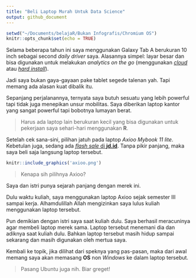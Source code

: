 ```yaml
---
title: "Beli Laptop Murah Untuk Data Science"
output: github_document
---
```


```r
setwd("~/Documents/belajaR/Bukan Infografis/Chromium OS")
knitr::opts_chunk$set(echo = TRUE)
```

Selama beberapa tahun ini saya menggunakan Galaxy Tab A berukuran 10 inch sebagai second _daily driver_ saya. Alasannya simpel: layar besar dan bisa digunakan untuk melakukan _analytics on the go_ (menggunakan [_cloud_](https://ikanx101.github.io/blog/r-cloud/) atau [_hard install_](https://passingthroughresearcher.wordpress.com/2019/06/12/analytics-on-the-go-cara-install-r-ke-gadget-android/)).

Jadi saya bukan gaya-gayaan pake tablet segede talenan yah. Tapi memang ada alasan kuat dibalik itu.

Sepanjang perjalanannya, ternyata saya butuh sesuatu yang lebih powerful tapi tidak juga menepikan unsur mobilitas. Saya diberikan laptop kantor yang sangat powerful tapi bobotnya lumayan berat.

> Harus ada laptop lain berukuran kecil yang bisa digunakan untuk pekerjaan saya sehari-hari menggunakan __R__.

Setelah cek sana-sini, pilihan jatuh pada laptop _Axioo Mybook 11 lite_. Kebetulan juga, sedang ada [_flash sale_ di __jd.id__](https://www.jd.id/product/axioo-mybook-11-lite-4gb-online-deal-silver_603033132/603034079.html). Tanpa pikir panjang, maka saya beli saja langsung laptop tersebut.

```r
knitr::include_graphics('axioo.png')
```

> Kenapa sih pilihnya Axioo?

Saya dan istri punya sejarah panjang dengan merek ini.

Dulu waktu kuliah, saya menggunakan laptop Axioo sejak semester III sampai kerja. Alhamdulillah Allah mengizinkan saya lulus kuliah menggunakan laptop tersebut.

Pun demikian dengan istri saya saat kuliah dulu. Saya berhasil meracuninya agar membeli laptop merek sama. Laptop tersebut menemani dia dan adiknya saat kuliah dulu. Bahkan laptop tersebut masih hidup sampai sekarang dan masih digunakan oleh mertua saya.

Kembali ke topik, jika dilihat dari speknya yang pas-pasan, maka dari awal memang saya akan memasang __OS__ non _Windows_ ke dalam laptop tersebut.

> Pasang Ubuntu juga nih. Biar greget!
